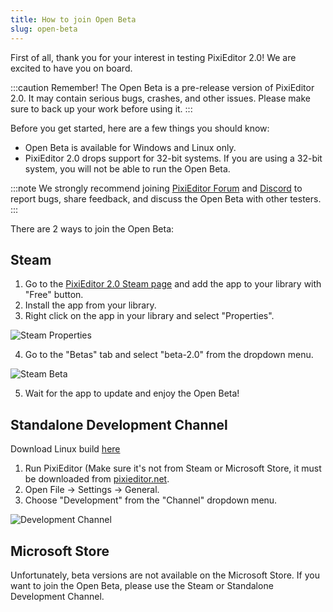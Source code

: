```yaml
---
title: How to join Open Beta
slug: open-beta
---
```


First of all, thank you for your interest in testing PixiEditor 2.0! We are excited to have you on board.

:::caution
Remember! The Open Beta is a pre-release version of PixiEditor 2.0. It may contain serious bugs, crashes, and other issues. Please make sure to back up your work before using it.
:::

Before you get started, here are a few things you should know:

- Open Beta is available for Windows and Linux only.
- PixiEditor 2.0 drops support for 32-bit systems. If you are using a 32-bit system, you will not be able to run the Open Beta.

:::note
    We strongly recommend joining [PixiEditor Forum](https://forum.pixieditor.net) and [Discord](https://discord.gg/qSRMYmq) to report bugs, share feedback, and discuss the Open Beta with other testers.
:::

There are 2 ways to join the Open Beta:

## Steam

1. Go to the [PixiEditor 2.0 Steam page](https://store.steampowered.com/app/2218560/PixiEditor__Pixel_Art_Editor/) and add the app to your library with "Free" button.
2. Install the app from your library.
3. Right click on the app in your library and select "Properties".

![Steam Properties](properties.png)

4. Go to the "Betas" tab and select "beta-2.0" from the dropdown menu.

![Steam Beta](beta.png)

5. Wait for the app to update and enjoy the Open Beta!

## Standalone Development Channel

Download Linux build [here](https://github.com/PixiEditor/PixiEditor-development-channel/releases/latest)

1. Run PixiEditor (Make sure it's not from Steam or Microsoft Store, it must be downloaded from [pixieditor.net](https://pixieditor.net).
2. Open File -> Settings -> General.
3. Choose "Development" from the "Channel" dropdown menu.

![Development Channel](channel.png)

## Microsoft Store

Unfortunately, beta versions are not available on the Microsoft Store. If you want to join the Open Beta, please use the Steam or Standalone Development Channel.